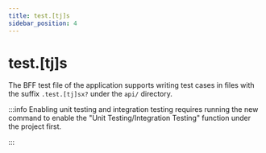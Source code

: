 ```yaml
---
title: test.[tj]s
sidebar_position: 4
---
```

# test.[tj]s

The BFF test file of the application supports writing test cases in files with the suffix `.test.[tj]sx?` under the `api/` directory.

:::info
Enabling unit testing and integration testing requires running the new command to enable the "Unit Testing/Integration Testing" function under the project first.

:::
